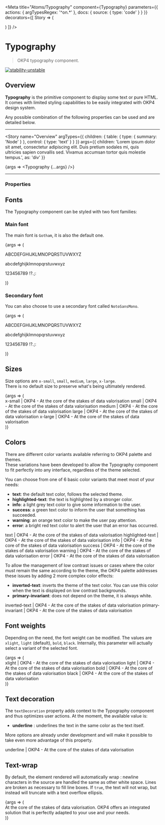 
<Meta
  title="Atoms/Typography"
  component={Typography}
  parameters={{
    actions: { argTypesRegex: '^on.*' },
    docs: {
      source: {
        type: 'code'
      }
    }
  }}
  decorators={[
    Story => (
      <ThemeProvider>
        <div className="component-story-main">
          <ThemeSwitcher />
          <Story />
        </div>
      </ThemeProvider>
    )
  ]}
/>

# Typography

> OKP4 typography component.

[![stability-unstable](https://img.shields.io/badge/stability-unstable-yellow.svg)](https://github.com/emersion/stability-badges#unstable)

## Overview

**Typography** is the primitive component to display some text or pure HTML. It comes with limited styling capabilities to be easily integrated with OKP4 design system.

Any possible combination of the following properties can be used and are detailed below.

---

<Story
  name="Overview"
  argTypes={{
    children: {
      table: {
        type: { summary: 'Node' }
      },
      control: {
        type: 'text'
      }
    }
  }}
  args={{
    children:
      'Lorem ipsum dolor sit amet, consectetur adipiscing elit. Duis pretium sodales mi, quis\
      ultricies sapien convallis sed. Vivamus accumsan tortor quis molestie tempus.',
    as: 'div'
  }}
>
  {args => <Typography {...args} />}
</Story>

---

### Properties

<ArgsTable story="Overview" />

## Fonts

The Typography component can be styled with two font families:

### Main font

The main font is `Gotham`, it is also the default one.

<Canvas>
  <Story name="Main font">
    {args => (
      <Typography as="div" fontFamily="brand" fontSize="medium">
        <p>ABCDEFGHIJKLMNOPQRSTUVWXYZ</p>
        <p>abcdefghijklmnopqrstuvwxyz</p>
        <p>123456789 !?.;:</p>
      </Typography>
    )}
  </Story>
</Canvas>

### Secondary font

You can also choose to use a secondary font called `NotoSansMono`.

<Canvas>
  <Story name="Secondary font">
    {args => (
      <Typography as="div" fontFamily="secondary" fontSize="medium">
        <p>ABCDEFGHIJKLMNOPQRSTUVWXYZ</p>
        <p>abcdefghijklmnopqrstuvwxyz</p>
        <p>123456789 !?.;:</p>
      </Typography>
    )}
  </Story>
</Canvas>

## Sizes

Size options are `x-small`, `small`, `medium`, `large`, `x-large`.  
There is no default size to preserve what's being ultimately rendered.

<Canvas>
  <Story name="Sizes">
    {args => (
      <div
        style={{
          display: 'flex',
          flexDirection: 'column',
          gap: '10px'
        }}
      >
        <Typography as="div" fontSize="x-small" fontFamily="brand">
          x-small | OKP4 - At the core of the stakes of data valorisation
        </Typography>
        <Typography as="div" fontSize="small" fontFamily="brand">
          small | OKP4 - At the core of the stakes of data valorisation
        </Typography>
        <Typography as="div" fontSize="medium" fontFamily="brand">
          medium | OKP4 - At the core of the stakes of data valorisation
        </Typography>
        <Typography as="div" fontSize="large" fontFamily="brand">
          large | OKP4 - At the core of the stakes of data valorisation
        </Typography>
        <Typography as="div" fontSize="x-large" fontFamily="brand">
          x-large | OKP4 - At the core of the stakes of data valorisation
        </Typography>
      </div>
    )}
  </Story>
</Canvas>

## Colors

There are different color variants available referring to OKP4 palette and themes.  
These variations have been developed to allow the Typography component to fit perfectly into any interface, regardless of the theme selected.

You can choose from one of 6 basic color variants that meet most of your needs:

- **text**: the default text color, follows the selected theme.
- **highlighted-text**: the text is highlighted by a stronger color.
- **info**: a light grey text color to give some information to the user.
- **success**: a green text color to inform the user that something has succeeded.
- **warning**: an orange text color to make the user pay attention.
- **error**: a bright red text color to alert the user that an error has occurred.

<Canvas>
  <Story name="Basic colors">
    <div
      style={{
        display: 'flex',
        flexDirection: 'column',
        padding: '20px',
        gap: '20px'
      }}
    >
      <Typography as="div" color="text" fontFamily="brand" fontSize="medium">
        text | OKP4 - At the core of the stakes of data valorisation
      </Typography>
      <Typography as="div" color="highlighted-text" fontFamily="brand" fontSize="medium">
        highlighted-text | OKP4 - At the core of the stakes of data valorisation
      </Typography>
      <Typography as="div" color="info" fontFamily="brand" fontSize="medium">
        info | OKP4 - At the core of the stakes of data valorisation
      </Typography>
      <Typography as="div" color="success" fontFamily="brand" fontSize="medium">
        success | OKP4 - At the core of the stakes of data valorisation
      </Typography>
      <Typography as="div" color="warning" fontFamily="brand" fontSize="medium">
        warning | OKP4 - At the core of the stakes of data valorisation
      </Typography>
      <Typography as="div" color="error" fontFamily="brand" fontSize="medium">
        error | OKP4 - At the core of the stakes of data valorisation
      </Typography>
    </div>
  </Story>
</Canvas>

To allow the management of low contrast issues or cases where the color must remain the same according to
the theme, the OKP4 palette addresses these issues by adding 2 more complex color effects:

- **inverted-text**: inverts the theme of the text color. You can use this color when the text is displayed on low contrast backgrounds.
- **primary-invariant**: does not depend on the theme, it is always white.

<Canvas>
  <Story name="Specific colors">
    <div
      className="high-contrast-component-background"
      style={{
        display: 'flex',
        flexDirection: 'column',
        padding: '20px',
        gap: '20px'
      }}
    >
      <Typography as="div" color="inverted-text" fontFamily="brand" fontSize="medium">
        inverted-text | OKP4 - At the core of the stakes of data valorisation
      </Typography>
      <Typography as="div" color="primary-invariant" fontFamily="brand" fontSize="medium">
        primary-invariant | OKP4 - At the core of the stakes of data valorisation
      </Typography>
    </div>
  </Story>
</Canvas>

## Font weights

Depending on the need, the font weight can be modified. The values are `xlight`, `light` (default), `bold`, `black`.
Internally, this parameter will actually select a variant of the selected font.

<Canvas>
  <Story name="Font weight">
    {args => (
      <div
        style={{
          display: 'flex',
          flexDirection: 'column',
          gap: '10px'
        }}
      >
        <Typography as="div" fontWeight="xlight" fontFamily="brand" fontSize="medium">
          xlight | OKP4 - At the core of the stakes of data valorisation
        </Typography>
        <Typography as="div" fontWeight="light" fontFamily="brand" fontSize="medium">
          light | OKP4 - At the core of the stakes of data valorisation
        </Typography>
        <Typography as="div" fontWeight="bold" fontFamily="brand" fontSize="medium">
          bold | OKP4 - At the core of the stakes of data valorisation
        </Typography>
        <Typography as="div" fontWeight="black" fontFamily="brand" fontSize="medium">
          black | OKP4 - At the core of the stakes of data valorisation
        </Typography>
      </div>
    )}
  </Story>
</Canvas>

## Text decoration

The `textDecoration` property adds context to the Typography component and thus optimizes user actions.
At the moment, the available value is:

- **underline** : underlines the text in the same color as the text itself.

More options are already under development and will make it possible to take even more advantage of this property.

<Canvas>
  <Story name="Text decoration">
    <div>
      <Typography as="div" textDecoration="underline">
        underline | OKP4 - At the core of the stakes of data valorisation
      </Typography>
    </div>
  </Story>
</Canvas>

## Text-wrap

By default, the element rendered will automatically wrap : newline characters in the source are handled the same as other white space. Lines are broken as necessary to fill line boxes.
If `true`, the text will not wrap, but instead will truncate with a text overflow ellipsis.

<Canvas>
  <Story name="Text wrap">
    {args => (
      <div>
        <Typography as="div" fontWeight="light" fontFamily="brand" fontSize="medium" noWrap={true}>
          At the core of the stakes of data valorisation. OKP4 offers an integrated solution that is
          perfectly adapted to your use and your needs.
        </Typography>
      </div>
    )}
  </Story>
</Canvas>
